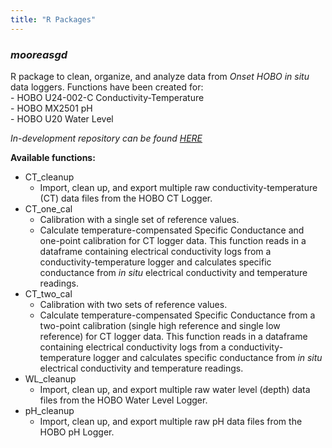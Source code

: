 ```yaml
---
title: "R Packages"
---
```


### _mooreasgd_ 

R package to clean, organize, and analyze data from *Onset HOBO* _in situ_ data loggers. Functions have been created for:  
- HOBO U24-002-C Conductivity-Temperature  
- HOBO MX2501 pH  
- HOBO U20 Water Level  

_In-development repository can be found [HERE](https://github.com/dbarnas/mooreasgd)_

**Available functions:**  

- CT_cleanup  
    - Import, clean up, and export multiple raw conductivity-temperature (CT) data files from the HOBO CT Logger.  
- CT_one_cal  
    - Calibration with a single set of reference values.  
    - Calculate temperature-compensated Specific Conductance and one-point calibration for CT logger data. This function reads in a dataframe containing electrical conductivity logs from a conductivity-temperature logger and calculates specific conductance from _in situ_ electrical conductivity and temperature readings.  
- CT_two_cal  
    - Calibration with two sets of reference values.  
    - Calculate temperature-compensated Specific Conductance from a two-point calibration (single high reference and single low reference) for CT logger data. This function reads in a dataframe containing electrical conductivity logs from a conductivity-temperature logger and calculates specific conductance from _in situ_ electrical conductivity and temperature readings.  
- WL_cleanup  
    - Import, clean up, and export multiple raw water level (depth) data files from the HOBO Water Level Logger.  
- pH_cleanup  
    - Import, clean up, and export multiple raw pH data files from the HOBO pH Logger.

